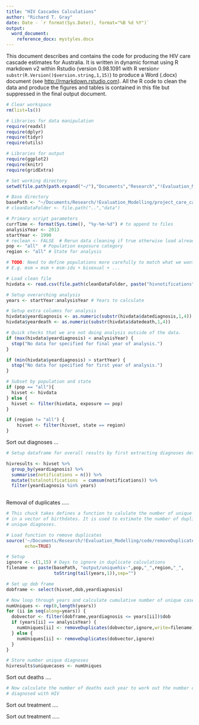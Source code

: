 ```yaml
---
title: "HIV Cascades Calculations"
author: "Richard T. Gray"
date: Date - `r format(Sys.Date(), format="%B %d %Y")`
output: 
  word_document:
    reference_docx: mystyles.docx
---
```


This document describes and contains the code for producing the HIV care cascade estimates for Australia. It is written in dynamic format using R markdown v2 within Rstudio (version 0.98.1091 with R version`r substr(R.Version()$version.string,1,15)`) to produce a Word (.docx) document (see <http://rmarkdown.rstudio.com>). All the R code to clean the data and produce the figures and tables is contained in this file but suppressed in the final output document. 

```r
# Clear workspace
rm(list=ls()) 

# Libraries for data manipulation
require(readxl)
require(dplyr)
require(tidyr)
require(utils)

# Libraries for output
require(ggplot2)    
require(knitr)      
require(gridExtra)  

# Set working directory
setwd(file.path(path.expand("~/"),"Documents","Research","!Evaluation_Modelling","project_care_cascades","code"))

# Base directory
basePath <- "~/Documents/Research/!Evaluation_Modelling/project_care_cascades/"
# cleanDataFolder <- file.path("..","data")

# Primary script parameters
currTime <- format(Sys.time(), "%y-%m-%d") # to append to files
analysisYear <- 2013
startYear <- 1990
# reclean <- FALSE  # Rerun data cleaning if true otherwise load already cleaned file.
pop <- "all"  # Population exposure category
region <- "all" # State for analysis

# TODO: Need to define populations more carefully to match what we want
# E.g. msm = msm + msm-idu + bisexual + ...
```

```r
# Load clean file
hivdata <- read.csv(file.path(cleanDataFolder, paste("hivnotifications",toString(analysisYear),".csv", sep ="")))

# Setup overarching analysis                   
years <- startYear:analysisYear # Years to calculate

# Setup extra columns for analysis
hivdata$yeardiagnosis <- as.numeric(substr(hivdata$datediagnosis,1,4))
hivdata$yeardeath <- as.numeric(substr(hivdata$datedeath,1,4))

# Quick checks that we are not doing analysis outside of the data.
if (max(hivdata$yeardiagnosis) < analysisYear) {
  stop("No data for specified for final year of analysis.")
}

if (min(hivdata$yeardiagnosis) > startYear) {
  stop("No data for specified for first year of analysis.")
}

# Subset by population and state
if (pop == "all"){
  hivset <- hivdata
} else {
  hivset <- filter(hivdata, exposure == pop)
}

if (region != "all") {
    hivset <- filter(hivset, state == region)
}
```

Sort out diagnoses ...

```r
# Setup dataframe for overall results by first extracting diagnoses details

hivresults <- hivset %>% 
  group_by(yeardiagnosis) %>% 
  summarise(notifications = n()) %>% 
  mutate(totalnotifications  = cumsum(notifications)) %>% 
  filter(yeardiagnosis %in% years)
               
```

Removal of duplicates .....

```r
# This chuck takes defines a function to calulate the number of unique birthdates 
# in a vector of birthdates. It is used to estimate the number of duplicates or 
# unique diagnoses. 

# Load function to remove duplicates
source('~/Documents/Research/!Evaluation_Modelling/code/removeDuplicates.R', 
       echo=TRUE)

# Setup
ignore <- c(1,15) # Days to ignore in duplicate calculations
filename <- paste(basePath, "output/uniquehiv-",pop,"_",region,"_",
                  toString(tail(years,1)),sep="")

# Set up dob frame
dobframe <- select(hivset,dob,yeardiagnosis)

# Now loop through years and calculate cumulative number of unique cases 
numUniques <- rep(0,length(years))
for (ii in seq(along=years)) {
  dobvector <- filter(dobframe,yeardiagnosis <= years[ii])$dob
  if (years[ii] == analysisYear) {
    numUniques[ii] <- removeDuplicates(dobvector,ignore,write=filename)
  } else {
    numUniques[ii] <- removeDuplicates(dobvector,ignore)
  }
}

# Store number unique diagnoses
hivresults$uniquecases <- numUniques

```

Sort out deaths ....

```r
# Now calculate the number of deaths each year to work out the number of people
# diagnosed with HIV 


```

Sort out treatment ....

Sort out treatment .....
